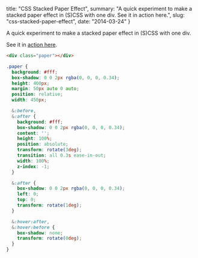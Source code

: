   title: "CSS Stacked Paper Effect",
  summary: "A quick experiment to make a stacked paper effect in (S)CSS with one div. See it in action here.",
  slug: "css-stacked-paper-effect",
  date: "2014-03-24"
}

A quick experiment to make a stacked paper effect in (S)CSS with one div.

See it in [action here](http://codepen.io/alexpate/pen/MwjMxP).

```html
<div class="paper"></div>
```

```scss
.paper {
  background: #fff;
  box-shadow: 0 0 2px rgba(0, 0, 0, 0.34);
  height: 400px;
  margin: 50px auto 0 auto;
  position: relative;
  width: 450px;

  &:before,
  &:after {
    background: #fff;
    box-shadow: 0 0 2px rgba(0, 0, 0, 0.34);
    content: '';
    height: 100%;
    position: absolute;
    transform: rotate(3deg);
    transition: all 0.3s ease-in-out;
    width: 100%;
    z-index: -1;
  }

  &:after {
    box-shadow: 0 0 2px rgba(0, 0, 0, 0.34);
    left: 0;
    top: 0;
    transform: rotate(1deg);
  }

  &:hover:after,
  &:hover:before {
    box-shadow: none;
    transform: rotate(0deg);
  }
}
```
